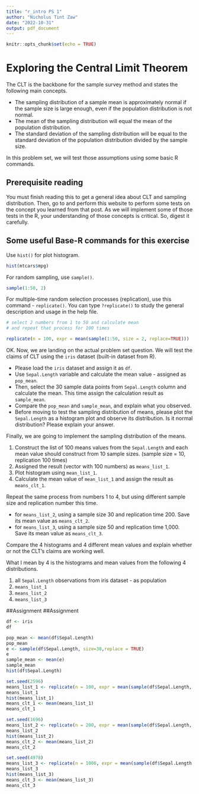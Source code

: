 ```yaml
---
title: "r_intro PS 1"
author: "Nicholus Tint Zaw"
date: "2022-10-31"
output: pdf_document
---
```


```r
knitr::opts_chunk$set(echo = TRUE)
```



# Exploring the Central Limit Theorem 

The CLT is the backbone for the sample survey method and states the following main concepts. 

+ The sampling distribution of a sample mean is approximately normal if the sample size is large enough, even if the population distribution is not normal. 
+ The mean of the sampling distribution will equal the mean of the population distribution. 
+ The standard deviation of the sampling distribution will be equal to the standard deviation of the population distribution divided by the sample size.


In this problem set, we will test those assumptions using some basic R commands. 


## Prerequisite reading 

You must finish reading this [\textcolor{blue}{Facebook post}](https://www.facebook.com/nickyonfb/posts/pfbid0TqwbTUCh89KwYnU6nkK26hTCrS8FS6gQcGtqa7Q5ajyjMDCGQTJpsCtqwgKqmnXXl) to get a general idea about CLT and sampling distribution. Then, go to [\textcolor{blue}{this website}](https://onlinestatbook.com/stat_sim/sampling_dist/index.html?fbclid=IwAR3J7qta7safgie6eZY5ucTK_DLzPUSwr8aLFkCUg3t1GTS-20qWXwHE0Tk) and perform this website to perform some tests on the concept you learned from that post. As we will implement some of those tests in the R, your understanding of those concepts is critical. So, digest it carefully.  


## Some useful Base-R commands for this exercise 

Use `hist()` for plot histogram. 

```r

hist(mtcars$mpg)

```


For random sampling, use `sample()`. 

```r

sample(1:50, 2)

```

For multiple-time random selection processes (replication), use this command - `replicate()`. You can type `?replicate()` to study the general description and usage in the help file.  

```r
# select 2 numbers from 1 to 50 and calculate mean
# and repeat that process for 100 times

replicate(n = 100, expr = mean(sample(1:50, size = 2, replace=TRUE)))

```


OK. Now, we are landing on the actual problem set question. We will test the claims of CLT using the `iris` dataset (built-in dataset from R). 


+ Please load the `iris` dataset and assign it as `df`. 
+ Use `Sepal.Length` variable and calculate the mean value - assigned as `pop_mean`. 
+ Then, select the 30 sample data points from `Sepal.Length` column and calculate the mean. This time assign the calculation result as `sample_mean`. 
+ Compare the `pop_mean` and `sample_mean`, and explain what you observed. 
+ Before moving to test the sampling distribution of means, please plot the `Sepal.Length` as a histogram plot and observe its distribution. Is it normal distribution? Please explain your answer. 



Finally, we are going to implement the sampling distribution of the means. 

1. Construct the list of 100 means values from the `Sepal.Length` and each mean value should construct from 10 sample sizes. (sample size = 10, replication 100 times)
2. Assigned the result (vector with 100 numbers) as `means_list_1`. 
3. Plot histogram using `mean_list_1`. 
4. Calculate the mean value of `mean_list_1` and assign the result as `means_clt_1`. 

Repeat the same process from numbers 1 to 4, but using different sample size and replication number this time. 

+ for `means_list_2`, using a sample size 30 and replication time 200. Save its mean value as `means_clt_2`. 
+ for `means_list_3`, using a sample size 50 and replication time 1,000. Save its mean value as `means_clt_3`. 


Compare the 4 histograms and 4 different mean values and explain whether or not the CLT's claims are working well. 

What I mean by 4 is the histograms and mean values from the following 4 distributions. 

1. all `Sepal.Length` observations from iris dataset - as population 
2. `means_list_1`
3. `means_list_2`
4. `means_list_3` 

##Assignment
##Assignment
```r
df <- iris
df
```

```r
pop_mean <- mean(df$Sepal.Length)
pop_mean
e <- sample(df$Sepal.Length, size=30,replace = TRUE)
e
sample_mean <- mean(e)
sample_mean
hist(df$Sepal.Length)
```

```r
set.seed(2596)
means_list_1 <- replicate(n = 100, expr = mean(sample(df$Sepal.Length, size = 10, replace=TRUE)))
means_list_1
hist(means_list_1)
means_clt_1 <- mean(means_list_1)
means_clt_1
```

```r
set.seed(1696)
means_list_2 <- replicate(n = 200, expr = mean(sample(df$Sepal.Length, size = 30, replace=TRUE)))
means_list_2
hist(means_list_2)
means_clt_2 <- mean(means_list_2)
means_clt_2
```

```r
set.seed(4978)
means_list_3 <- replicate(n = 1000, expr = mean(sample(df$Sepal.Length, size = 50, replace=TRUE)))
means_list_3
hist(means_list_3)
means_clt_3 <- mean(means_list_3)
means_clt_3
```

